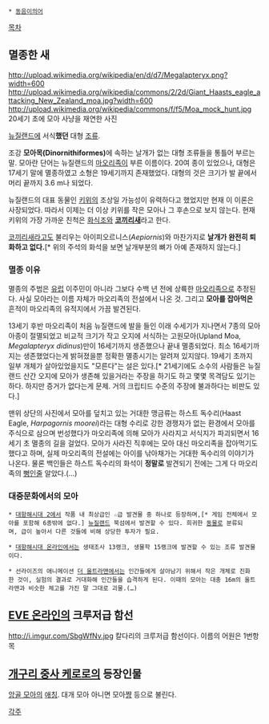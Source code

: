  * [[동음이의어]]

[[목차]]

== 멸종한 새 ==
http://upload.wikimedia.org/wikipedia/en/d/d7/Megalapteryx.png?width=600
http://upload.wikimedia.org/wikipedia/commons/2/2d/Giant_Haasts_eagle_attacking_New_Zealand_moa.jpg?width=600
http://upload.wikimedia.org/wikipedia/commons/f/f5/Moa_mock_hunt.jpg
20세기 초에 모아 사냥을 재연한 사진

[[뉴질랜드]]에 서식'''했던''' 대형 [[조류]].

조강 '''모아목(Dinornithiformes)'''에 속하는 날개가 없는 대형 조류들을 통틀어 부르는 말. 모아란 단어는 뉴질랜드의 [[마오리족]]이 부른 이름이다. 20여 종이 있었으나, 대형은 17세기 말에 멸종하였고 소형은 19세기까지 존재했었다. 대형의 것은 크기가 발 끝에서 머리 끝까지 3.6 m나 되었다.

뉴질랜드의 대표 동물인 [[키위]]의 조상일 가능성이 유력하다고 했었지만 현재 이 이론은 사장되었다. 따라서 이제는 더 이상 키위를 작은 모아나 그 후손으로 보지 않는다. 현재 키위의 가장 가까운 친척은 [[화식조]]와 '''[[코끼리새]]'''라고 한다. 

[[코끼리새]]라고도 불리우는 아이피오르니스(''Aepiornis'')와 마찬가지로 '''날개가 완전히 퇴화하고 없다.'''[* 위의 주석의 화석을 보면 날개부분의 뼈가 아예 존재하지 않는다.]

=== 멸종 이유 ===
멸종의 주범은 [[유럽]] 이주민이 아니라 그보다 수백 년 전에 상륙한 [[마오리족]]으로 추정된다. 사실 모아라는 이름 자체가 마오리족의 전설에서 나온 것. 그리고 '''모아를 잡아먹은''' 흔적이 마오리족의 유적지에서 가끔 발견된다.

13세기 후반 마오리족이 처음 뉴질랜드에 발을 들인 이래 수세기가 지나면서 7종의 모아 아종이 절멸되었고 비교적 크기가 작고 오지에 서식하는 고원모아(Upland Moa, ''Megalapteryx didinus'')만이 16세기까지 생존했으나 끝내 멸종되었다. 최소 16세기까지는 생존했었다는게 밝혀졌을뿐 정확한 멸종시기는 알려져 있지않다. 19세기 초까지 일부 개체가 살아있었을지도 "모른다"는 설은 있다.[* 21세기에도 소수의 사람들은 뉴질랜드 산간 오지에 모아가 생존해 있을거라는 주장을 하기도 하고 몇몇 목격담도 있기는 하다. 하지만 증거가 없다는게 문제. 거의 크립티드 수준의 주장에 불과하다는 비판도 있다.]

맨위 상단의 사진에서 모아를 덮치고 있는 거대한 맹금류는 하스트 독수리(Haast Eagle, ''Harpagornis moorei'')라는 대형 수리로 강한 경쟁자가 없는 환경에서 모아를 주식으로 삼으며 번성했다가 마오리족에 의해 모아가 사라지고 서식지가 파괴되면서 16세기 초 멸종의 길을 걸었다. 모아가 사라진 직후에는 모아 대신 마오리족을 잡아먹기도 했다고 하며, 실제 마오리족의 전설에는 아이를 낚아채가는 거대한 독수리의 이야기가 나온다. 물론 백인들은 하스트 독수리의 화석이 '''정말로''' 발견되기 전에는 그게 다 마오리족의 [[뻥]]인줄 알았다.(…)

=== 대중문화에서의 모아 ===
 * [[대항해시대 2]]에서 작품 내 최상급인 ☆급 발견물 중 하나로 등장하며,[* 게임 전체에서 모아를 포함해 6종밖에 없다.] [[뉴질랜드]] 북섬에서 발견할 수 있다. 희귀한 [[동물]]로 분류되며, 급이 높아서 다른 것들에 비해 상당한 투자가 필요.

 * [[대항해시대 온라인]]에서는 생태조사 13랭크, 생물학 15랭크에 발견할 수 있는 조류 발견물이다.

 * 선라이즈의 애니메이션 [[더 울트라맨]]에서는 인간들에게 살아남기 위해서 작은 개체로 진화한 것이, 실험의 결과로 거대화해 인간들을 습격하게 된다. 이때의 모아는 대충 16m의 울트라맨과 비슷한 체고를 가진 말 그대로 괴물.(…)

== [[EVE 온라인]]의 크루저급 함선 ==
http://i.imgur.com/SbgWfNv.jpg
칼다리의 크루저급 함선이다. 이름의 어원은 1번항목

== [[개구리 중사 케로로]]의 등장인물 ==
[[앙골 모아]]의 [[애칭]]. 대개 모아 아니면 모아[[쨩]] 등으로 불린다.

[[각주]]
